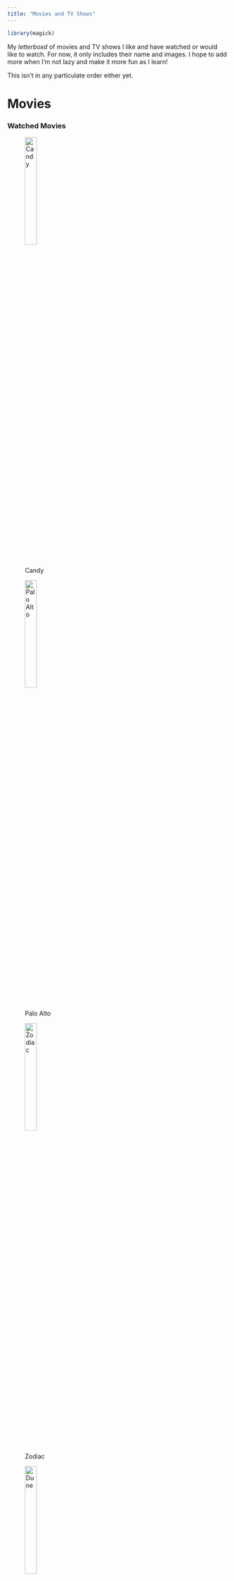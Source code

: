 ```yaml
---
title: "Movies and TV Shows"
---
```

```r
library(magick)
```

My *letterboxd* of movies and TV shows I like and have watched or would like to watch. For now, it only includes their name and images. I hope to add more when I'm not lazy and make it more fun as I learn!

This isn't in any particulate order either yet.

# Movies

### Watched Movies

![Candy](https://a.ltrbxd.com/resized/film-poster/4/9/3/3/4/49334-candy-0-2000-0-3000-crop.jpg?v=2b393ba15d){width="25%"}

![Palo Alto](https://a.ltrbxd.com/resized/film-poster/1/3/8/2/2/0/138220-palo-alto-0-2000-0-3000-crop.jpg?v=db092ce83f){width="25%"}

![Zodiac](https://a.ltrbxd.com/resized/sm/upload/58/tf/z6/gw/qKQIjErYaN149hZRP5Vgf8RoC7S-0-2000-0-3000-crop.jpg?v=72ee5db942){width="25%"}

![Dune](https://a.ltrbxd.com/resized/sm/upload/nx/8b/vs/gc/cDbNAY0KM84cxXhmj8f0dLWza3t-0-2000-0-3000-crop.jpg?v=49eed12751){width="25%"}

![Juno](https://a.ltrbxd.com/resized/film-poster/4/8/0/5/1/48051-juno-0-2000-0-3000-crop.jpg?v=19ad3fb7e5){width="25%"}

![Oldboy](https://a.ltrbxd.com/resized/film-poster/5/1/4/5/4/51454-oldboy-0-2000-0-3000-crop.jpg?v=294dbcadef){width="25%"}

# TV Shows

### Watched TV Shows

![Severance](https://images.justwatch.com/poster/264516782/s718/severance.jpg){width="25%"}
